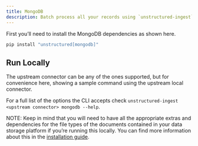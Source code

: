 ```yaml
---
title: MongoDB 
description: Batch process all your records using `unstructured-ingest` to store structured outputs locally on your filesystem and upload those local files to an MongoDB collection.
---
```


First you’ll need to install the MongoDB dependencies as shown here.

```bash
pip install "unstructured[mongodb]"
```


## Run Locally
The upstream connector can be any of the ones supported, but for convenience here, showing a sample command using the upstream local connector.


<CodeGroup>

  <MongoDBSh />

  <MongoDBPy />

</CodeGroup>

For a full list of the options the CLI accepts check `unstructured-ingest <upstream connector> mongodb --help`.

NOTE: Keep in mind that you will need to have all the appropriate extras and dependencies for the file types of the documents contained in your data storage platform if you’re running this locally. You can find more information about this in the [installation guide](/installation/overview).
